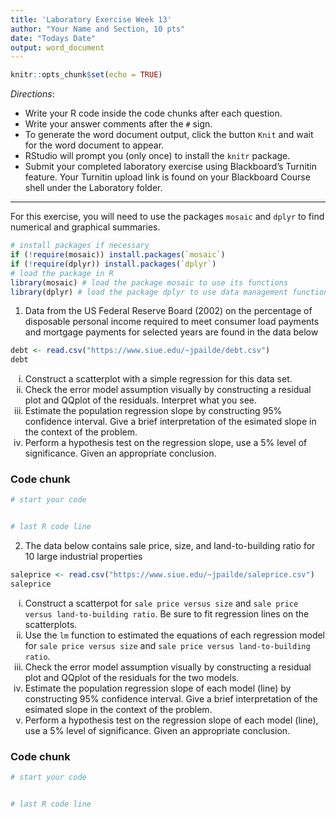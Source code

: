 ```yaml
---
title: 'Laboratory Exercise Week 13'
author: "Your Name and Section, 10 pts"
date: "Todays Date"
output: word_document
---
```


```r
knitr::opts_chunk$set(echo = TRUE)
```

*Directions*: 

* Write your R code inside the code chunks after each question.
* Write your answer comments after the `#` sign.
* To generate the word document output, click the button `Knit` and wait for the word document to appear.
* RStudio will prompt you (only once) to install the `knitr` package.
* Submit your completed laboratory exercise using Blackboard's Turnitin feature. Your Turnitin upload link is found on your Blackboard Course shell under the Laboratory folder.

***

For this exercise, you will need to use the packages `mosaic` and `dplyr` to find numerical and graphical summaries.


```r
# install packages if necessary
if (!require(mosaic)) install.packages(`mosaic`)
if (!require(dplyr)) install.packages(`dplyr`)
# load the package in R
library(mosaic) # load the package mosaic to use its functions
library(dplyr) # load the package dplyr to use data management functions
```


1. Data from the US Federal Reserve Board (2002) on the percentage of disposable personal income required to meet consumer load payments and mortgage payments for selected years are found in the data below

```r
debt <- read.csv("https://www.siue.edu/~jpailde/debt.csv")
debt
```

  i) Construct a scatterplot with a simple regression for this data set.      
  ii) Check the error model assumption visually by constructing a residual plot and QQplot of the residuals. Interpret what you see.  
  iii) Estimate the population regression slope by constructing 95\% confidence interval. Give a brief interpretation of the esimated slope in the context of the problem.  
  iv) Perform a hypothesis test on the regression slope, use a 5\% level of significance. Given an appropriate conclusion.



### Code chunk
```r
# start your code


# last R code line
```


2. The data below contains sale price, size, and land-to-building ratio for 10 large industrial properties

```r
saleprice <- read.csv("https://www.siue.edu/~jpailde/saleprice.csv")
saleprice
```

  i) Construct a scatterpot for `sale price versus size` and `sale price versus land-to-building ratio`. Be sure to fit regression lines on the scatterplots.    
  ii) Use the `lm` function to estimated the equations of each regression model for `sale price versus size` and `sale price versus land-to-building ratio`.  
  iii) Check the error model assumption visually by constructing a residual plot and QQplot of the residuals for the two models.  
  iv) Estimate the population regression slope of each model (line) by constructing 95\% confidence interval. Give a brief interpretation of the esimated slope in the context of the problem.    
  v) Perform a hypothesis test on the regression slope of each model (line), use a 5\% level of significance. Given an appropriate conclusion.

### Code chunk
```r
# start your code


# last R code line
```


